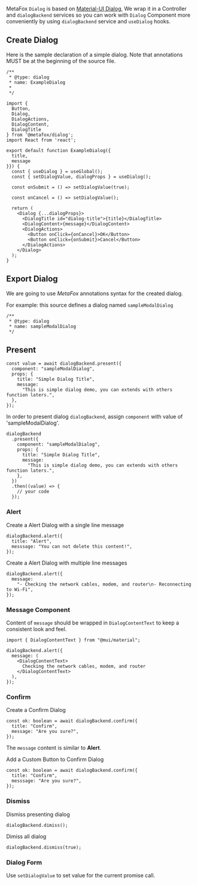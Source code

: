 MetaFox `Dialog` is based on [Material-UI Dialog](https://material-ui.com/components/dialogs/#dialog),
We wrap it in a Controller and `dialogBackend` services so you can work with `Dialog` Component more conveniently by using `dialogBackend` service and `useDialog` hooks.

## Create Dialog

Here is the sample declaration of a simple dialog. Note that annotations MUST be at the beginning of the source file.

```tsx
/**
 * @type: dialog
 * name: ExampleDialog
 *
 */

import {
  Button,
  Dialog,
  DialogActions,
  DialogContent,
  DialogTitle
} from '@metafox/dialog';
import React from 'react';

export default function ExampleDialog({
  title,
  message
}}) {
  const { useDialog } = useGlobal();
  const { setDialogValue, dialogProps } = useDialog();

  const onSubmit = () => setDialogValue(true);

  const onCancel = () => setDialogValue();

  return (
    <Dialog {...dialogProps}>
      <DialogTitle id="dialog-title">{title}</DialogTitle>
      <DialogContent>{message}</DialogContent>
      <DialogActions>
        <Button onClick={onCancel}>OK</Button>
        <Button onClick={onSubmit}>Cancel</Button>
      </DialogActions>
    </Dialog>
  );
}
```

## Export Dialog

We are going to use _MetaFox_ annotations syntax for the created dialog.

For example: this source defines a dialog named `sampleModalDialog`

```text
/**
 * @type: dialog
 * name: sampleModalDialog
 */
```

## Present

```tsx
const value = await dialogBackend.present({
  component: "sampleModalDialog",
  props: {
    title: "Simple Dialog Title",
    message:
      "This is simple dialog demo, you can extends with others function laters.",
  },
});
```

In order to present dialog `dialogBackend`, assign `component` with value of 'sampleModalDialog'.

```tsx
dialogBackend
  .present({
    component: "sampleModalDialog",
    props: {
      title: "Simple Dialog Title",
      message:
        "This is simple dialog demo, you can extends with others function laters.",
    },
  })
  .then((value) => {
    // your code
  });
```

### Alert

Create a Alert Dialog with a single line message

```tsx
dialogBackend.alert({
  title: "Alert",
  messsage: "You can not delete this content!",
});
```

Create a Alert Dialog with multiple line messages

```tsx
dialogBackend.alert({
  message:
    "- Checking the network cables, modem, and router\n- Reconnecting to Wi-Fi",
});
```

### Message Component

Content of `message` should be wrapped in `DialogContentText` to keep a consistent look and feel.

```tsx
import { DialogContentText } from "@mui/material";

dialogBackend.alert({
  message: (
    <DialogContentText>
      Checking the network cables, modem, and router
    </DialogContentText>
  ),
});
```

### Confirm

Create a Confirm Dialog

```tsx
const ok: boolean = await dialogBackend.confirm({
  title: "Confirm",
  message: "Are you sure?",
});
```

The `message` content is similar to **Alert**.

Add a Custom Button to Confirm Dialog

```tsx
const ok: boolean = await dialogBackend.confirm({
  title: "Confirm",
  messsage: "Are you sure?",
});
```

### Dismiss

Dismiss presenting dialog

```tsx
dialogBackend.dimiss();
```

Dimiss all dialog

```tsx
dialogBackend.dismiss(true);
```

### Dialog Form

Use `setDialogValue` to set value for the current promise call.
